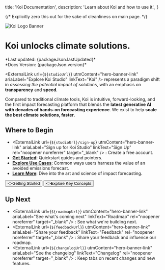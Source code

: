 
  title: 'Koi Documentation',
  description: 'Learn about Koi and how to use it.',
}

{/* Explicitly zero this out for the sake of cleanliness on main page. */}

<HeroPattern />

<Image src={koiLogoBanner} alt="Koi Logo Banner" className="mt-0 w-full" />

# Koi unlocks climate solutions.

<div className="text-sm italic">
  *Last updated: {packageJson.lastUpdated}*<br />
  *Docs Version: {packageJson.version}*
</div>

<ExternalLink
  url={`${studioUrl}`}
  utmContent="hero-banner-link"
  ariaLabel="Explore Koi Studio"
  linkText="Koi"
/> represents a paradigm shift in *assessing the potential impact of solutions*,
with an emphasis on **transparency** and **speed**.

Compared to traditional climate tools, Koi is intuitive, forward-looking, and
the first impact forecasting platform that blends the **latest generative AI
with decades of hands-on forecasting experience**. We exist to help **scale the
best climate solutions, faster**.

## Where to Begin

- <ExternalLink
    url={`${studioUrl}/sign-up`}
    utmContent="hero-banner-link"
    ariaLabel="Sign up for Koi Studio"
    linkText="Sign Up"
    rel="noopener noreferrer"
    target="_blank"
  />
  : Create a free account.
- [**Get Started**](/docs/getting-started): Quickstart guides and pointers.
- [**Explore Use Cases**](/docs/getting-started/use-cases): Common ways users harness the value of an avoided emissions forecast.
- [**Learn More**](/docs/key-concepts/summary): Dive into the art and science of impact forecasting.

<div className="not-prose mb-16 mt-6 flex gap-3">
  <Button href="/docs/getting-started" arrow="right">
    <>Getting Started</>
  </Button>
  <Button href="/docs/key-concepts/summary" variant="outline">
    <>Explore Key Concepts</>
  </Button>
</div>

## Up Next
- <ExternalLink
    url={`${roadmapUrl}`}
    utmContent="hero-banner-link"
    ariaLabel="See what's coming next"
    linkText="Roadmap"
    rel="noopener noreferrer"
    target="_blank"
  />
  : See what we're building next.
- <ExternalLink
    url={`${feedbackUrl}`}
    utmContent="hero-banner-link"
    ariaLabel="Share your feedback"
    linkText="Feedback"
    rel="noopener noreferrer"
    target="_blank"
  />
  : Share your feedback and influence our roadmap.
- <ExternalLink
    url={`${changelogUrl}`}
    utmContent="hero-banner-link"
    ariaLabel="See the changelog"
    linkText="Changelog"
    rel="noopener noreferrer"
    target="_blank"
  />
  : Keep tabs on recent changes and new features.



<BuiltOnTrust />

<UsefulLinks />

<Callouts />
